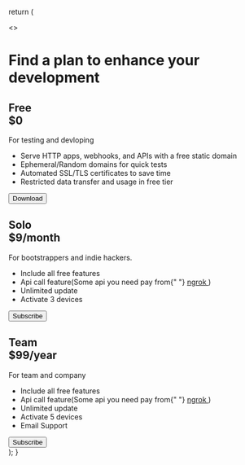 
return (

<>
  <h1>Find a plan to enhance your development</h1>
  <div className="mt-10 conatiner flex flex-col lg:flex-row gap-8">
    <div className="border rounded-lg p-10 basis-1/2 flex flex-col">
      <h2>
        Free <br />
        $0
      </h2>
      <p>For testing and devloping</p>
      <div className="grow">
        <ul>
          <li>Serve HTTP apps, webhooks, and APIs with a free static domain</li>
          <li>Ephemeral/Random domains for quick tests</li>
          <li>Automated SSL/TLS certificates to save time</li>
          <li>Restricted data transfer and usage in free tier</li>
        </ul>
      </div>
      <Link href="/download">
        <Button className="w-full !text-white bg-gradient-to-br from-cyan-500 to-green-500">
          Download
        </Button>
      </Link>
    </div>
    <div className="border rounded-lg p-10 basis-1/2 flex flex-col">
      <h2>
        Solo <br />
        $9/month
      </h2>
      <p>For bootstrappers and indie hackers.</p>
      <div className="grow">
        <ul>
          <li>Include all free features</li>
          <li>
            Api call feature(Some api you need pay from{" "}
            <a
              target="_blank"
              href="https://ngrok.com/pricing"
            >
              ngrok
            </a>
            )
          </li>
          <li>Unlimited update</li>
          <li>Activate 3 devices</li>
        </ul>
      </div>
      <a
        className="block"
        href="https://ngroker.lemonsqueezy.com/buy/0dfeaa09-a6ba-4c5c-a645-8c313b14fbab"
      >
        <Button className="w-full !text-white bg-gradient-to-br from-violet-500 to-fuchsia-500">
          Subscribe
        </Button>
      </a>
    </div>
    <div className="border rounded-lg p-10 basis-1/2 flex flex-col">
      <h2>
        Team <br />
        $99/year
      </h2>
      <p>For team and company</p>
      <div className="grow">
        <ul>
          <li>Include all free features</li>
          <li>
            Api call feature(Some api you need pay from{" "}
            <a
              target="_blank"
              href="https://ngrok.com/pricing"
            >
              ngrok
            </a>
            )
          </li>
          <li>Unlimited update</li>
          <li>Activate 5 devices</li>
          <li>Email Support</li>
        </ul>
      </div>
      <a href="https://ngroker.lemonsqueezy.com/buy/67d41a21-fbb8-41d6-bedb-7cc43d373269">
        <Button className="w-full !text-white bg-gradient-to-br from-amber-500 to-pink-500">
          Subscribe
        </Button>
      </a>
    </div>
  </div>
</>
); }
